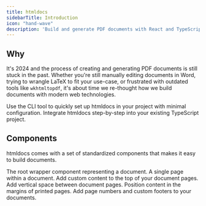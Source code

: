 ```yaml
---
title: htmldocs
sidebarTitle: Introduction
icon: "hand-wave"
description: 'Build and generate PDF documents with React and TypeScript'
---
```


## Why

It's 2024 and the process of creating and generating PDF documents is still stuck in the past. Whether you're still manually editing documents in Word, trying to wrangle LaTeX to fit your use-case, or frustrated with outdated tools like `wkhtmltopdf`, it's about time we re-thought how we build documents with modern web technologies.

<CardGroup cols={2}>
  <Card
    title="Automatic Installation"
    icon="rocket"
    href="/getting-started#automatic-setup"
  >
    Use the CLI tool to quickly set up htmldocs in your project with minimal configuration.
  </Card>
  <Card
    title="Manual Installation"
    icon="screwdriver-wrench"
    href="/getting-started#manual-setup"
  >
    Integrate htmldocs step-by-step into your existing TypeScript project.
  </Card>
</CardGroup>

## Components

htmldocs comes with a set of standardized components that makes it easy to build documents.

<CardGroup cols={2}>
  <Card
    title="Document"
    icon="file-lines"
    href="/components/document"
  >
    The root wrapper component representing a document.
  </Card>
  <Card
    title="Page"
    icon="file"
    href="/components/page"
  >
    A single page within a document.
  </Card>
  <Card
    title="Head"
    icon="head-side"
    href="/components/head"
  >
    Add custom content to the top of your document pages.
  </Card>
  <Card
    title="Spacer"
    icon="table"
    href="/components/spacer"
  >
    Add vertical space between document pages.
  </Card>
  <Card
    title="MarginBox"
    icon="border-all"
    href="/components/margin-box"
  >
    Position content in the margins of printed pages.
  </Card>
  <Card
    title="Footer"
    icon="shoe-prints"
    href="/components/footer"
  >
    Add page numbers and custom footers to your documents.
  </Card>
</CardGroup>
